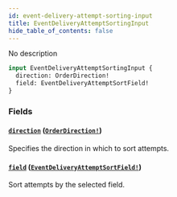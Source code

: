 ```yaml
---
id: event-delivery-attempt-sorting-input
title: EventDeliveryAttemptSortingInput
hide_table_of_contents: false
---
```


No description

```graphql
input EventDeliveryAttemptSortingInput {
  direction: OrderDirection!
  field: EventDeliveryAttemptSortField!
}
```

### Fields

#### [`direction`](#) ([`OrderDirection!`](../../../developer/api-reference/enums/order-direction))

Specifies the direction in which to sort attempts.

#### [`field`](#) ([`EventDeliveryAttemptSortField!`](../../../developer/api-reference/enums/event-delivery-attempt-sort-field))

Sort attempts by the selected field.
